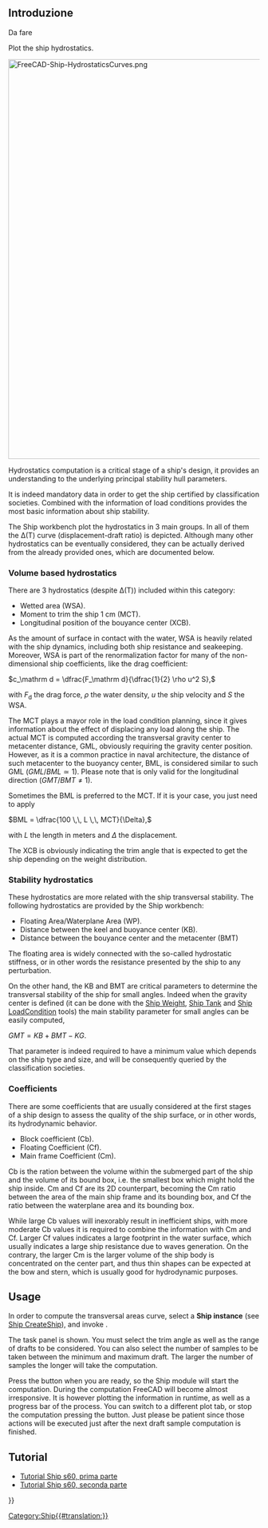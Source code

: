 <languages/>

{{Docnav
|[[Ship_AreasCurve|Areas curve]]
|[[Ship_Weight|Create a new ship weight]]
|[[Ship_Workbench|Ship]]
|IconL=Ship_AreasCurve.svg
|IconR=Ship_Weight.svg
|IconC=Workbench_Ship.svg
}}

<div class="mw-translate-fuzzy">
{{GuiCommand/it|Name=Ship Hydrostatics|Name/it=Idrostatica|MenuLocation=Ship design → Idrostatica||Workbenches=[[Ship Workbench/it|Ship]]|Shortcut=|SeeAlso=}}
</div>

<span id="Description"></span>
<div class="mw-translate-fuzzy">
== Introduzione ==
Da fare
</div>

Plot the ship hydrostatics.

[[Image:FreeCAD-Ship-HydrostaticsCurves.png|800px]]
{{Caption|Hydrostatics curves example}}

Hydrostatics computation is a critical stage of a ship's design, it provides an understanding to the underlying principal stability hull parameters. 

It is indeed mandatory data in order to get the ship certified by classification societies. Combined with the information of load conditions provides the most basic information about ship stability.

The Ship workbench plot the hydrostatics in 3 main groups. In all of them the Δ(T) curve (displacement-draft ratio) is depicted. Although many other hydrostatics can be eventually considered, they can be actually derived from the already provided ones, which are documented below.

=== Volume based hydrostatics ===

There are 3 hydrostatics (despite Δ(T)) included within this category:

* Wetted area (WSA).
* Moment to trim the ship 1 cm (MCT).
* Longitudinal position of the bouyance center (XCB).

As the amount of surface in contact with the water, WSA is heavily related with the ship dynamics, including both ship resistance and seakeeping. Moreover, WSA is part of the renormalization factor for many of the non-dimensional ship coefficients, like the drag coefficient:

<math display=block>c_\mathrm d = \dfrac{F_\mathrm d}{\dfrac{1}{2} \rho u^2 S},</math>

with <math>F_\mathrm d</math> the drag force, <math>\rho</math> the water density, <math>u</math> the ship velocity and <math>S</math> the WSA.

The MCT plays a mayor role in the load condition planning, since it gives information about the effect of displacing any load along the ship. The actual MCT is computed according the transversal gravity center to metacenter distance, GML, obviously requiring the gravity center position. However, as it is a common practice in naval architecture, the distance of such metacenter to the buoyancy center, BML, is considered similar to such GML (<math>GML / BML \simeq 1</math>). Please note that is only valid for the longitudinal direction (<math>GMT / BMT \neq 1</math>).

Sometimes the BML is preferred to the MCT. If it is your case, you just need to apply

<math display=block>BML = \dfrac{100 \,\, L \,\, MCT}{\Delta},</math>

with <math>L</math> the length in meters and <math>\Delta</math> the displacement.

The XCB is obviously indicating the trim angle that is expected to get the ship depending on the weight distribution.

=== Stability hydrostatics ===

These hydrostatics are more related with the ship transversal stability. The following hydrostatics are provided by the Ship workbench:

* Floating Area/Waterplane Area (WP).
* Distance between the keel and buoyance center (KB).
* Distance between the bouyance center and the metacenter (BMT)

The floating area is widely connected with the so-called hydrostatic stiffness, or in other words the resistance presented by the ship to any perturbation.

On the other hand, the KB and BMT are critical parameters to determine the transversal stability of the ship for small angles. Indeed when the gravity center is defined (it can be done with the [[Ship_Weight|Ship Weight]], [[Ship_Tank|Ship Tank]] and [[Ship_LoadCondition|Ship LoadCondition]] tools) the main stability parameter for small angles can be easily computed,

<math display=block>GMT = KB + BMT - KG.</math>

That parameter is indeed required to have a minimum value which depends on the ship type and size, and will be consequently queried by the classification societies.

=== Coefficients ===

There are some coefficients that are usually considered at the first stages of a ship design to assess the quality of the ship surface, or in other words, its hydrodynamic behavior.

* Block coefficient (Cb).
* Floating Coefficient (Cf).
* Main frame Coefficient (Cm).

Cb is the ration between the volume within the submerged part of the ship and the volume of its bound box, i.e. the smallest box which might hold the ship inside. Cm and Cf are its 2D counterpart, becoming the Cm ratio between the area of the main ship frame and its bounding box, and Cf the ratio between the waterplane area and its bounding box.

While large Cb values will inexorably result in inefficient ships, with more moderate Cb values it is required to combine the information with Cm and Cf. Larger Cf values indicates a large footprint in the water surface, which usually indicates a large ship resistance due to waves generation. On the contrary, the larger Cm is the larger volume of the ship body is concentrated on the center part, and thus thin shapes can be expected at the bow and stern, which is usually good for hydrodynamic purposes.

== Usage ==

In order to compute the transversal areas curve, select a '''Ship instance''' (see [[Ship_CreateShip|Ship CreateShip]]), and invoke {{MenuCommand|Ship design → [[Image:Ship_Hydrostatics.svg|16px]] Hydrostatics}}.

The task panel is shown. You must select the trim angle as well as the range of drafts to be considered. You can also select the number of samples to be taken between the minimum and maximum draft. The larger the number of samples the longer will take the computation.

Press the {{Button|Accept}} button when you are ready, so the Ship module will start the computation. During the computation FreeCAD will become almost irresponsive. It is however plotting the information in runtime, as well as a progress bar of the process. You can switch to a different plot tab, or stop the computation pressing the {{Button|Cancel}} button. Just please be patient since those actions will be executed just after the next draft sample computation is finished.

<span id="Tutorials"></span>
==Tutorial==

<div class="mw-translate-fuzzy">
* [[FreeCAD-Ship s60 tutorial/it|Tutorial Ship s60, prima parte ]]
* [[FreeCAD-Ship s60 tutorial (II)/it|Tutorial Ship s60, seconda parte]]
</div> 


{{Docnav
|[[Ship_AreasCurve|Areas curve]]
|[[Ship_Weight|Create a new ship weight]]
|[[Ship_Workbench|Ship]]
|IconL=Ship_AreasCurve.svg
|IconR=Ship_Weight.svg
|IconC=Workbench_Ship.svg
}}

{{Userdocnavi{{#translation:}}}}
[[Category:Ship{{#translation:}}]]